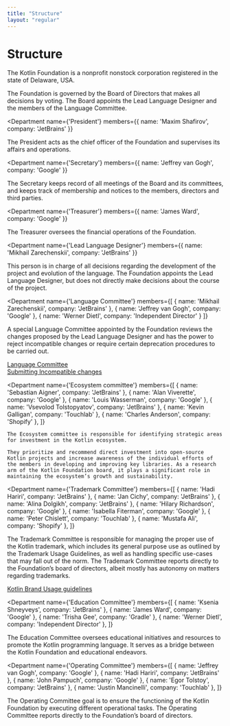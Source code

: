 ```yaml
---
title: "Structure"
layout: "regular"
---
```


# Structure

The Kotlin Foundation is a nonprofit nonstock corporation registered in the state of Delaware, USA.

<Structure>
<Department
    hero
    name="Board of Directors"
    members={[
        { name: 'Maxim Shafirov', company: 'JetBrains' },
        { name: 'Hadi Hariri', company: 'JetBrains' },
        { name: 'Grace Kloba', company: 'Google' },
        { name: 'Jeffrey van Gogh', company: 'Google' },
        { name: 'Jeffrey Namnum', company: 'Touchlab' },
        { name: 'Werner Dietl', company: 'Independent Director' },
    ]}
>

The Foundation is governed by the Board of Directors that makes all decisions by voting.
The Board appoints the Lead Language Designer and the members of the Language Committee.

</Department>

<Department
    name={'President'}
    members={{ name: 'Maxim Shafirov', company: 'JetBrains' }}
>

The President acts as the chief officer of the Foundation and supervises its affairs and operations.

</Department>

<Department
    name={'Secretary'}
    members={{ name: 'Jeffrey van Gogh', company: 'Google' }}
>

The Secretary keeps record of all meetings of the Board and its committees, and keeps track of membership
and notices to the members, directors and third parties.

</Department>

<Department
    name={'Treasurer'}
    members={{ name: 'James Ward', company: 'Google' }}
>

The Treasurer oversees the financial operations of the Foundation.

</Department>

<Department
    name={'Lead Language Designer'}
    members={{ name: 'Mikhail Zarechenskii', company: 'JetBrains' }}
>

This person is in charge of all decisions regarding the development of the project and evolution of the language.
The Foundation appoints the Lead Language Designer, but does not directly make decisions about the course of the project.

</Department>

<Department
    name={'Language Committee'}
    members={[
        { name: 'Mikhail Zarechenskii', company: 'JetBrains' },
        { name: 'Jeffrey van Gogh', company: 'Google' },
        { name: 'Werner Dietl', company: 'Independent Director' }
    ]}
>

A special Language Committee appointed by the Foundation reviews the changes proposed by the Lead Language Designer
and has the power to reject incompatible changes or require certain deprecation procedures to be carried out.

[Language Committee](/language-committee-guidelines/)<br/>
[Submitting Incompatible changes](/submitting-incompatible-changes/)

</Department>

<Department
    name={'Ecosystem committee'}
    members={[
        { name: 'Sebastian Aigner', company: 'JetBrains' },
        { name: 'Alan Viverette', company: 'Google' },
        { name: 'Louis Wasserman', company: 'Google' },
        { name: 'Vsevolod Tolstopyatov', company: 'JetBrains' },
        { name: 'Kevin Galligan', company: 'Touchlab' },
        { name: 'Charles Anderson', company: 'Shopify' },
    ]}
>
    The Ecosystem committee is responsible for identifying strategic areas for investment in the Kotlin ecosystem.

    They prioritize and recommend direct investment into open-source Kotlin projects and increase awareness of the individual efforts of the members in developing and improving key libraries. As a research arm of the Kotlin Foundation board, it plays a significant role in maintaining the ecosystem’s growth and sustainability.
</Department>

<Department
    name={'Trademark Committee'}
    members={[
        { name: 'Hadi Hariri', company: 'JetBrains' },
        { name: 'Jan Cichy', company: 'JetBrains' },
        { name: 'Alina Dolgikh', company: 'JetBrains' },
        { name: 'Hilary Richardson', company: 'Google' },
        { name: 'Isabella Fiterman', company: 'Google' },
        { name: 'Peter Chislett', company: 'Touchlab' },
        { name: 'Mustafa Ali', company: 'Shopify' },
    ]}
>

The Trademark Committee is responsible for managing the proper use of the Kotlin trademark,
which includes its general purpose use as outlined by the Trademark Usage Guidelines,
as well as handling specific use-cases that may fall out of the norm.
The Trademark Committee reports directly to the Foundation’s board of directors, albeit mostly has autonomy on matters regarding trademarks.

[Kotlin Brand Usage guidelines](/guidelines/)

</Department>

<Department
    name={'Education Committee'}
    members={[
        { name: 'Ksenia Shneyveys', company: 'JetBrains' },
        { name: 'James Ward', company: 'Google' },
        { name: 'Trisha Gee', company: 'Gradle' },
        { name: 'Werner Dietl', company: 'Independent Director' },
    ]}
>

The Education Committee oversees educational initiatives and resources to promote the Kotlin programming language. 
It serves as a bridge between the Kotlin Foundation and educational endeavors.

</Department>

<Department
    name={'Operating Committee'}
    members={[
        { name: 'Jeffrey van Gogh', company: 'Google' },
        { name: 'Hadi Hariri', company: 'JetBrains' },
        { name: 'John Pampuch', company: 'Google' },
        { name: 'Egor Tolstoy', company: 'JetBrains' },
        { name: 'Justin Mancinelli', company: 'Touchlab' },
    ]}
>

The Operating Committee goal is to ensure the functioning of the Kotlin Foundation by executing different operational tasks.
The Operating Committee reports directly to the Foundation’s board of directors.

</Department>
</Structure>
